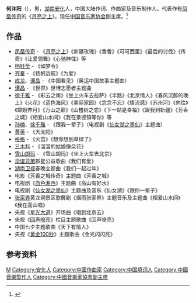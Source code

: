 {{Expand|time=2015-04-07}}
{{藝人
|姓名 = 何沐阳
|類型 = 制作人
|圖片 = 
|國籍 = {{PRC}}
|出生地點 = {{PRC}}[[湖南省|湖南省]][[安化县|安化县]][[梅城镇|梅城镇]]
|民族 = 汉族
|音樂類型 = 
|出道作 = 
|代表作 = 《月亮之上》
|網站 = 
|经纪公司 = 北京唱高文化传媒有限公司
}}
'''何沐阳'''（{{bd|1972年|10月19日||}}），男，[[湖南|湖南]][[安化县|安化]]人，中国大陆作词、作曲家及音乐制作人。代表作有[[凤凰传奇|凤凰传奇]]的《[[月亮之上|月亮之上]]》。现任[[中国音乐家协会|中国音乐家协会]]副主席。<ref>{{Cite web|title=叶小钢当选新一届中国音乐家协会主席|url=http://www.xinhuanet.com/2021-02/02/c_1127055969.htm|accessdate=2021-02-03|work=新华网}}</ref>

== 作品 ==
<!-- 文章的这一部分需要扩充 -->
* [[凤凰传奇|凤凰传奇]] - 《[[月亮之上|月亮之上]]》《新疆玫瑰》《香香》《可可西里》《最后的讨伐》《传奇》《让爱领舞》《心驰神往》等
* [[杨钰莹|杨钰莹]] - 《如梦令》
* [[齐秦|齐秦]] - 《扬帆远航》《为爱》
* [[成龙|成龙]]、[[谭晶|谭晶]] - 《中国看见》（奥运中国故事主题曲）
* [[谭晶|谭晶]] -  《世界》世博志愿者主题曲
* [[徐千雅|徐千雅]] - 《彩云之南》《坐上火车去拉萨》《半路》《北京情人》《春风沉醉的晚上》《火花》《蓝色海风》《美丽家园》《念念不忘》《情流感》《苏州河》《向往》《嫦娥奔月》《万山之巅》《山楂树之恋》《下一站是幸福》《跟我到新疆》《芳香之城》《相爱山水间》《我在景德镇等你》等
* [[孙楠|孙楠]]、[[徐千雅|徐千雅]] - 《跟我一辈子》（电视剧《[[仙女湖之墨仙|仙女湖之墨仙]]》主题曲）
* [[黄英|黄英]] - 《大太阳》
* [[格格|格格]] - 《火苗》《想你想到草绿了》
* [[三木科|三木科]] - 《溜溜的姑娘像朵花》
* [[雪山朗玛|雪山朗玛]] - 《雪山朗玛》《坐上火车去北京》
* [[华谊兄弟|华谊兄弟]]群星公益歌曲《我们有爱》
* [[湖南卫视|湖南卫视]]春晚主题曲《我们一起过年》
* 电影《芳香之城传奇》主题曲《芳香之城》
* 电视剧《[[血色湘西|血色湘西]]》主题曲《高山有好水》
* 电视剧《[[仙女湖之墨仙|仙女湖之墨仙]]》主题曲及音乐《仙女湖》《跟你一辈子》
* [[张家界|张家界]]黄龙洞景区歌舞剧《烟雨张家界》主题音乐及主题曲《相爱山水间》《我在高山唱》
* 央视《[[星光大道_(央视节目)|星光大道]]》开场曲《唱到北京去》
* 央视《[[回声嘹亮|回声嘹亮]]》栏目主题歌曲《回声嘹亮》
* 中国七夕主题歌曲《天下有情人》
* 央视《[[黄金100秒|黄金100秒]]》主题歌曲《金光闪闪亮》

== 参考资料 ==
{{reflist}}

{{Navboxes
| title  = 何沐阳在[[中国音乐家协会|中国音乐家协会]]的职务
| list1  =
{{中国音乐家协会第九届理事会}}
}}

{{Authority control}}
{{DEFAULTSORT:H何}}
[[Category:何姓|M]]
[[Category:安化人|Category:安化人]]
[[Category:中國作曲家|Category:中國作曲家]]
[[Category:中国填词人|Category:中国填词人]]
[[Category:中國音樂製作人|Category:中國音樂製作人]]
[[Category:中國音樂家協會副主席|Category:中國音樂家協會副主席]]